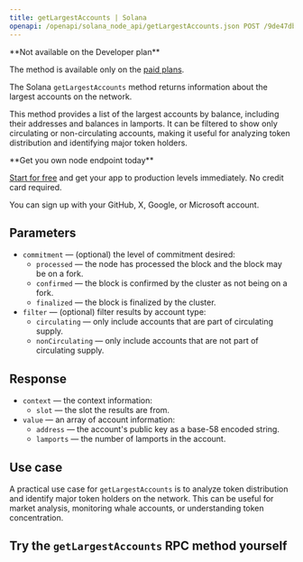---
title: getLargestAccounts | Solana
openapi: /openapi/solana_node_api/getLargestAccounts.json POST /9de47db917d4f69168e3fed02217d15b
---

<Note>
**Not available on the Developer plan**

The method is available only on the [paid plans](https://chainstack.com/pricing/).
</Note>


The Solana `getLargestAccounts` method returns information about the largest accounts on the network.

This method provides a list of the largest accounts by balance, including their addresses and balances in lamports. It can be filtered to show only circulating or non-circulating accounts, making it useful for analyzing token distribution and identifying major token holders.

<Check>
**Get you own node endpoint today**

[Start for free](https://console.chainstack.com/) and get your app to production levels immediately. No credit card required.

You can sign up with your GitHub, X, Google, or Microsoft account.
</Check>


## Parameters

* `commitment` — (optional) the level of commitment desired:
  + `processed` — the node has processed the block and the block may be on a fork.
  + `confirmed` — the block is confirmed by the cluster as not being on a fork.
  + `finalized` — the block is finalized by the cluster.
* `filter` — (optional) filter results by account type:
  + `circulating` — only include accounts that are part of circulating supply.
  + `nonCirculating` — only include accounts that are not part of circulating supply.

## Response

* `context` — the context information:
  + `slot` — the slot the results are from.
* `value` — an array of account information:
  + `address` — the account's public key as a base-58 encoded string.
  + `lamports` — the number of lamports in the account.

## Use case

A practical use case for `getLargestAccounts` is to analyze token distribution and identify major token holders on the network. This can be useful for market analysis, monitoring whale accounts, or understanding token concentration.

## Try the `getLargestAccounts` RPC method yourself